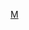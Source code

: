 {{asbox
|image=Flag of the Marshall Islands.svg
|category=馬紹爾群島小作品
|subject=與[[馬紹爾群島]]相關的
|name=Template:Marshalls-stub
}}<noinclude>[[Category:大洋洲地理小作品模板|M]]
</noinclude>
